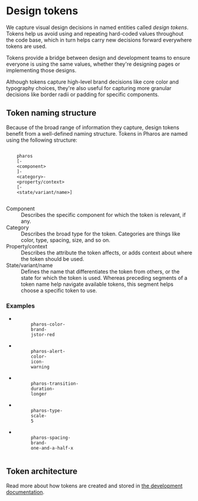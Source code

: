 
# Design tokens

We capture visual design decisions in named entities called _design tokens_. Tokens help us avoid using and repeating hard-coded values throughout the code base, which in turn helps carry new decisions forward everywhere tokens are used.

Tokens provide a bridge between design and development teams to ensure everyone is using the same values, whether they're designing pages or implementing those designs.

Although tokens capture high-level brand decisions like core <Link to="/brand-expressions/color">color</Link> and <Link to="/brand-expressions/typography">typography</Link> choices, they're also useful for capturing more granular decisions like border radii or padding for specific components.

## Token naming structure

Because of the broad range of information they capture, design tokens benefit from a well-defined naming structure. Tokens in Pharos are named using the following structure:

<p>
  <code>
    <span>pharos</span>
    [-
    <span style="color: var(--pharos-color-jstor-red)">&lt;component&gt;</span>
    ]-
    <span style="color: var(--pharos-color-night-blue)">&lt;category&gt;</span>-
    <span style="color: var(--pharos-color-glacier-blue">&lt;property/context&gt;</span>
    [-
    <span style="color: var(--pharos-color-living-coral)">&lt;state/variant/name&gt;</span>]
  </code>
</p>

<dl>
  <div>
    <dt style="color: var(--pharos-color-jstor-red)">Component</dt>
    <dd>Describes the specific component for which the token is relevant, if any.</dd>
  </div>
  <div>
    <dt style="color: var(--pharos-color-night-blue)">Category</dt>
    <dd>
      Describes the broad type for the token. Categories are things like color, type, spacing, size,
      and so on.
    </dd>
  </div>
  <div>
    <dt style="color: var(--pharos-color-glacier-blue">Property/context</dt>
    <dd>
      Describes the attribute the token affects, or adds context about where the token should be
      used.
    </dd>
  </div>
  <div>
    <dt style="color: var(--pharos-color-living-coral)">State/variant/name</dt>
    <dd>
      Defines the name that differentiates the token from others, or the state for which the token
      is used. Whereas preceding segments of a token name help navigate available tokens, this
      segment helps choose a specific token to use.
    </dd>
  </div>
</dl>

### Examples

<ul>
  <li>
    <code>
      <span>pharos</span>-<span style="color: var(--pharos-color-night-blue)">color</span>-
      <span style="color: var(--pharos-color-glacier-blue">brand</span>-
      <span style="color: var(--pharos-color-living-coral">jstor-red</span>
    </code>
  </li>
  <li>
    <code>
      <span>pharos</span>-<span style="color: var(--pharos-color-jstor-red)">alert</span>-
      <span style="color: var(--pharos-color-night-blue)">color</span>-
      <span style="color: var(--pharos-color-glacier-blue">icon</span>-
      <span style="color: var(--pharos-color-living-coral)">warning</span>
    </code>
  </li>
  <li>
    <code>
      <span>pharos</span>-<span style="color: var(--pharos-color-night-blue)">transition</span>-
      <span style="color: var(--pharos-color-glacier-blue">duration</span>-
      <span style="color: var(--pharos-color-living-coral)">longer</span>
    </code>
  </li>
  <li>
    <code>
      <span>pharos</span>-<span style="color: var(--pharos-color-night-blue)">type</span>-
      <span style="color: var(--pharos-color-glacier-blue)">scale</span>-
      <span style="color: var(--pharos-color-living-coral">5</span>
    </code>
  </li>
  <li>
    <code>
      <span>pharos</span>-<span style="color: var(--pharos-color-night-blue)">spacing</span>-
      <span style="color: var(--pharos-color-glacier-blue)">brand</span>-
      <span style="color: var(--pharos-color-living-coral">one-and-a-half-x</span>
    </code>
  </li>
</ul>

## Token architecture

Read more about how tokens are created and stored in [the development documentation](https://github.com/ithaka/pharos/blob/develop/docs/development/design-tokens.md#token-architecture).
